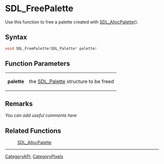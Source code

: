 
= SDL_FreePalette =
Use this function to free a palette created with [[SDL_AllocPalette]]().


== Syntax ==
<syntaxhighlight lang='c++'>
void SDL_FreePalette(SDL_Palette* palette)
</syntaxhighlight>

== Function Parameters ==
{|
|'''palette'''
|the [[SDL_Palette]] structure to be freed
|}

== Remarks ==
''You can add useful comments here''

== Related Functions ==
:[[SDL_AllocPalette]]

----
[[CategoryAPI]], [[CategoryPixels]]
